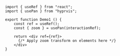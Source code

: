 
```tsx
import { useRef } from "react";
import { usePan } from "hyprvis";

export function Demo1 () {
    const ref = useRef();
    const { zoom } = usePan(interactionRef);

    return <div ref={ref}>
      {/* Apply zoom transform on elements here */}
    </div>
}
```

<Demo1 />